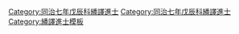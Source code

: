 {{Navbox
|name =同治七年戊辰科繙譯進士金榜
|title = 同治七年（[[1868年]]）戊辰科繙譯進士金榜
|titlestyle = background-color:#FFD700;
|image =
|style = width:100%;text-align:center; 
|groupstyle = text-align:center; background-color:#FFD700;
|liststyle = text-align:center;
|state = {{{state<includeonly>|collapsed</includeonly>}}}

|group1 = 京旗<br>共1名
|list1 = [[雙福_(繙譯進士)|雙福]]（正黃旗滿洲）

|group2 = 駐防<br>共2名
|list2 = [[紀世光]]（廣州駐防鑲紅旗漢軍） - [[談廣佩]]（廣州駐防鑲白旗漢軍）

|belowstyle = text-align: center; background-color:#FFD700;
|below='''前一科：[[Template:同治四年乙丑科繙譯進士金榜|同治四年乙丑繙譯科]]　'''·'''　後一科：[[Template:同治十年辛未科繙譯進士金榜|同治十年辛未繙譯科]]'''<br>'''同科進士：[[Template:同治七年戊辰科殿試金榜|同治七年戊辰科文科]]、[[Template:同治七年戊辰科武殿試金榜|同治七年戊辰科武科]]'''
}}
[[Category:同治七年戊辰科繙譯進士]]
<noinclude>[[Category:同治七年戊辰科繙譯進士]][[Category:繙譯進士模板]]{{DEFAULTSORT:*}}</noinclude>